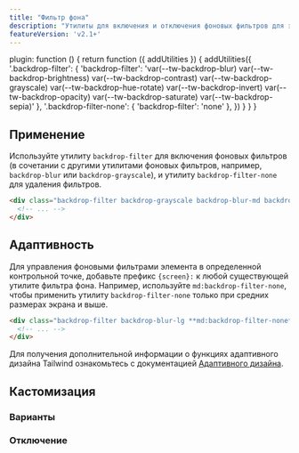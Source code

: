 ```yaml
---
title: "Фильтр фона"
description: "Утилиты для включения и отключения фоновых фильтров для элемента."
featureVersion: 'v2.1+'
---
```



  plugin: function () {
    return function ({ addUtilities }) {
      addUtilities({
        '.backdrop-filter': { 'backdrop-filter': 'var(--tw-backdrop-blur) var(--tw-backdrop-brightness) var(--tw-backdrop-contrast) var(--tw-backdrop-grayscale) var(--tw-backdrop-hue-rotate) var(--tw-backdrop-invert) var(--tw-backdrop-opacity) var(--tw-backdrop-saturate) var(--tw-backdrop-sepia)' },
        '.backdrop-filter-none': { 'backdrop-filter': 'none' },
      })
    }
  }
}

## Применение

Используйте утилиту `backdrop-filter` для включения фоновых фильтров (в сочетании с другими утилитами фоновых фильтров, например, `backdrop-blur` или `backdrop-grayscale`), и утилиту `backdrop-filter-none` для удаления фильтров.

```html
<div class="backdrop-filter backdrop-grayscale backdrop-blur-md backdrop-contrast-200 ...">
  <!-- ... -->
</div>
```

## Адаптивность

Для управления фоновыми фильтрами элемента в определенной контрольной точке, добавьте префикс `{screen}:` к любой существующей утилите фильтра фона. Например, используйте `md:backdrop-filter-none`, чтобы применить утилиту `backdrop-filter-none` только при средних размерах экрана и выше.

```html
<div class="backdrop-filter backdrop-blur-lg **md:backdrop-filter-none** ...">
  <!-- ... -->
</div>
```

Для получения дополнительной информации о функциях адаптивного дизайна Tailwind ознакомьтесь с документацией [Адаптивного дизайна](/docs/responsive-design).

## Кастомизация

### Варианты

<Variants plugin="backdropFilter" name="backdrop-filter" />

### Отключение

<Disabling plugin="backdropFilter" name="backdrop-filter" />
